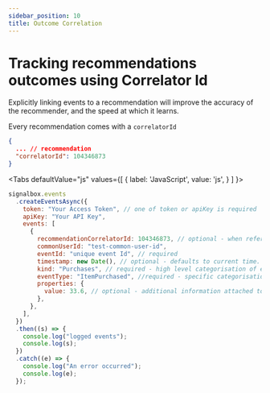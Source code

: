 ```yaml
---
sidebar_position: 10
title: Outcome Correlation
---
```



# Tracking recommendations outcomes using Correlator Id

Explicitly linking events to a recommendation will improve the accuracy of the recommender, and the speed at which it learns.

Every recommendation comes with a `correlatorId`

```json
{
  ... // recommendation
  "correlatorId": 104346873
}
```

<Tabs
  defaultValue="js"
  values={[
    { label: 'JavaScript', value: 'js', }
  ]
}>

<TabItem value="js">

```js
signalbox.events
  .createEventsAsync({
    token: "Your Access Token", // one of token or apiKey is required
    apiKey: "Your API Key",
    events: [
      {
        recommendationCorrelatorId: 104346873, // optional - when referencing a recommendation
        commonUserId: "test-common-user-id",
        eventId: "unique event Id", // required
        timestamp: new Date(), // optional - defaults to current time.
        kind: "Purchases", // required - high level categorisation of event
        eventType: "ItemPurchased", //required - specific categorisation of event
        properties: {
          value: 33.6, // optional - additional information attached to the event
        },
      },
    ],
  })
  .then((s) => {
    console.log("logged events");
    console.log(s);
  })
  .catch((e) => {
    console.log("An error occurred");
    console.log(e);
  });
```

</TabItem>
</Tabs>
